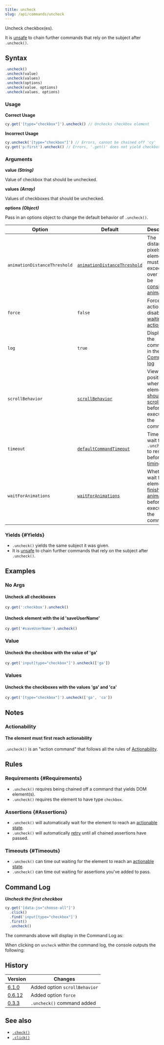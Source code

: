```yaml
---
title: uncheck
slug: /api/commands/uncheck
---
```


Uncheck checkbox(es).

It is [unsafe](/guides/core-concepts/retry-ability#Only-queries-are-retried) to
chain further commands that rely on the subject after `.uncheck()`.

## Syntax

```javascript
.uncheck()
.uncheck(value)
.uncheck(values)
.uncheck(options)
.uncheck(value, options)
.uncheck(values, options)
```

### Usage

**<Icon name="check-circle" color="green" /> Correct Usage**

```javascript
cy.get('[type="checkbox"]').uncheck() // Unchecks checkbox element
```

**<Icon name="exclamation-triangle" color="red" /> Incorrect Usage**

```javascript
cy.uncheck('[type="checkbox"]') // Errors, cannot be chained off 'cy'
cy.get('p:first').uncheck() // Errors, '.get()' does not yield checkbox
```

### Arguments

**<Icon name="angle-right" /> value** **_(String)_**

Value of checkbox that should be unchecked.

**<Icon name="angle-right" /> values** **_(Array)_**

Values of checkboxes that should be unchecked.

**<Icon name="angle-right" /> options** **_(Object)_**

Pass in an options object to change the default behavior of `.uncheck()`.

| Option                       | Default                                                                        | Description                                                                                                                                        |
| ---------------------------- | ------------------------------------------------------------------------------ | -------------------------------------------------------------------------------------------------------------------------------------------------- |
| `animationDistanceThreshold` | [`animationDistanceThreshold`](/guides/references/configuration#Actionability) | The distance in pixels an element must exceed over time to be [considered animating](/guides/core-concepts/interacting-with-elements#Animations).  |
| `force`                      | `false`                                                                        | Forces the action, disables [waiting for actionability](#Assertions)                                                                               |
| `log`                        | `true`                                                                         | Displays the command in the [Command log](/guides/core-concepts/cypress-app#Command-Log)                                                           |
| `scrollBehavior`             | [`scrollBehavior`](/guides/references/configuration#Actionability)             | Viewport position to where an element [should be scrolled](/guides/core-concepts/interacting-with-elements#Scrolling) before executing the command |
| `timeout`                    | [`defaultCommandTimeout`](/guides/references/configuration#Timeouts)           | Time to wait for `.uncheck()` to resolve before [timing out](#Timeouts)                                                                            |
| `waitForAnimations`          | [`waitForAnimations`](/guides/references/configuration#Actionability)          | Whether to wait for elements to [finish animating](/guides/core-concepts/interacting-with-elements#Animations) before executing the command.       |

### Yields [<Icon name="question-circle"/>](/guides/core-concepts/introduction-to-cypress#Subject-Management) {#Yields}

- `.uncheck()` yields the same subject it was given.
- It is [unsafe](/guides/core-concepts/retry-ability#Only-queries-are-retried)
  to chain further commands that rely on the subject after `.uncheck()`.

## Examples

### No Args

#### Uncheck all checkboxes

```javascript
cy.get(':checkbox').uncheck()
```

#### Uncheck element with the id 'saveUserName'

```javascript
cy.get('#saveUserName').uncheck()
```

### Value

#### Uncheck the checkbox with the value of 'ga'

```javascript
cy.get('input[type="checkbox"]').uncheck(['ga'])
```

### Values

#### Uncheck the checkboxes with the values 'ga' and 'ca'

```javascript
cy.get('[type="checkbox"]').uncheck(['ga', 'ca'])
```

## Notes

### Actionability

#### The element must first reach actionability

`.uncheck()` is an "action command" that follows all the rules of
[Actionability](/guides/core-concepts/interacting-with-elements).

## Rules

### Requirements [<Icon name="question-circle"/>](/guides/core-concepts/introduction-to-cypress#Chains-of-Commands) {#Requirements}

- `.uncheck()` requires being chained off a command that yields DOM element(s).
- `.uncheck()` requires the element to have type `checkbox`.

### Assertions [<Icon name="question-circle"/>](/guides/core-concepts/introduction-to-cypress#Assertions) {#Assertions}

- `.uncheck()` will automatically wait for the element to reach an
  [actionable state](/guides/core-concepts/interacting-with-elements).
- `.uncheck()` will automatically [retry](/guides/core-concepts/retry-ability)
  until all chained assertions have passed.

### Timeouts [<Icon name="question-circle"/>](/guides/core-concepts/introduction-to-cypress#Timeouts) {#Timeouts}

- `.uncheck()` can time out waiting for the element to reach an
  [actionable state](/guides/core-concepts/interacting-with-elements).
- `.uncheck()` can time out waiting for assertions you've added to pass.

## Command Log

**_Uncheck the first checkbox_**

```javascript
cy.get('[data-js="choose-all"]')
  .click()
  .find('input[type="checkbox"]')
  .first()
  .uncheck()
```

The commands above will display in the Command Log as:

<DocsImage
  src="/img/api/uncheck/test-unchecking-a-checkbox.png"
  alt="Command Log uncheck"
/>

When clicking on `uncheck` within the command log, the console outputs the
following:

<DocsImage
  src="/img/api/uncheck/console-shows-events-from-clicking-the-checkbox.png"
  alt="Console Log uncheck"
/>

## History

| Version                                       | Changes                       |
| --------------------------------------------- | ----------------------------- |
| [6.1.0](/guides/references/changelog#6-1-0)   | Added option `scrollBehavior` |
| [0.6.12](/guides/references/changelog#0-6-12) | Added option `force`          |
| [0.3.3](/guides/references/changelog#0-3-3)   | `.uncheck()` command added    |

## See also

- [`.check()`](/api/commands/check)
- [`.click()`](/api/commands/click)
